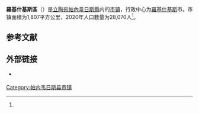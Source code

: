 {{Infobox settlement
| name                    = 羅基什基斯區
| native_name             = Rokiškio rajono savivaldybė
| native_name_lang        = lt
| settlement_type         = [[立陶宛市镇|市镇]]
| image_skyline           = Rokiskis church - full frontal.JPG
| image_caption           = 羅基什基斯市的教堂
| image_flag              = 
| flag_size               = 125px
| image_shield            = Rokiškis COA.svg
| shield_size             = 75px
| image_map               = Rokiskis dst.svg
| map_caption             = 羅基什基斯區在立陶宛的位置
| coordinates             = 
| coor_pinpoint           = 
| coordinates_footnotes   = 
| subdivision_type        = [[世界政區索引|国家]]
| subdivision_name        = {{LIT}}
| subdivision_type1       = 传统地区
| subdivision_name1       = [[奥克什泰蒂亚|奥克什泰蒂亚]]
| subdivision_type2       = [[立陶宛縣份|县份]]
| subdivision_name2       = [[帕內韋日斯縣|帕內韋日斯縣]]
| established_title       = 
| established_date        = 
| seat_type               = 行政中心
| seat                    = [[羅基什基斯|羅基什基斯]]
| unit_pref               = Metric
| area_total_km2          = 1807
| area_rank               = 
| area_note               = 
| area_footnotes          = <ref name=VLE>{{cite encyclopedia | encyclopedia = Visuotinė lietuvių enciklopedija | title = Rokiškio rajono savivaldybė | url = https://www.vle.lt/straipsnis/rokiskio-rajono-savivaldybe/ | access-date = 2021-07-08 | language = lt | edition =  | date = 2014 | publisher = Mokslo ir enciklopedijų leidybos institutas | volume = 24 | location = Vilnius | archive-date = 2022-02-14 | archive-url = https://web.archive.org/web/20220214184143/https://www.vle.lt/straipsnis/rokiskio-rajono-savivaldybe/ | dead-url = no }}</ref>
| population_as_of        = 2020年
| population_total        = 28070
| population_density_km2  = auto
| population_note         = 
| population_footnotes    = <ref name=VLE/>
| timezone1               = [[欧洲东部时间|EET]]
| utc_offset1             = +2
| timezone1_DST           = [[欧洲东部夏令时间|EEST]]
| utc_offset1_DST         = +3
| postal_code_type        = 邮政编码
| postal_code             = 
| area_code_type          = 
| area_code               = 458
| iso_code                = 
| website                 = {{URL|https://rokiskis.lt/}}
| footnotes               = 
}}
'''羅基什基斯區'''（{{lang-lt|Rokiškio rajono savivaldybė}}）是[[立陶宛|立陶宛]][[帕內韋日斯縣|帕內韋日斯縣]]内的[[立陶宛市镇|市镇]]，行政中心为[[羅基什基斯|羅基什基斯]]市。市镇面積为1,807平方公里，2020年人口数量为28,070人<ref name=VLE/>。

== 参考文献 ==
{{Reflist}}

== 外部链接 ==
{{commonscat|Rokiškis District Municipality|position=left}}
* {{Official site|https://rokiskis.lt/}} {{lt icon}} {{en}} {{ru}}

{{DEFAULTSORT:Rokiskis}}
[[Category:帕内韦日斯县市镇|Category:帕内韦日斯县市镇]]